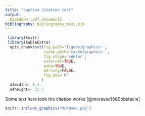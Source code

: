 ```yaml
---
title: "caption citation test"
output:
  bookdown::pdf_document2
bibliography: Bibliography_mini.bib
---
```


```r

 library(knitr)
 library(kableExtra)
  opts_chunk$set(fig.path='figure/graphics-', 
                 cache.path='cache/graphics-', 
                 fig.align='center',
                 external=TRUE,
                 echo=TRUE,
                 warning=FALSE,
                 fig.pos='H'
                )
  a4width<- 8.3
  a4height<- 11.7
```

Some text here look the citation works [@moravec1980obstacle]

```r
knitr::include_graphics("Moravec.png")
```

